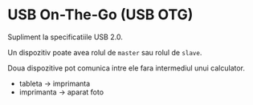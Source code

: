 
<SEO title="USB On-The-Go" />

# USB On-The-Go (USB OTG)

Supliment la specificatiile USB 2.0.

Un dispozitiv poate avea rolul de `master` sau rolul de `slave`.

Doua dispozitive pot comunica intre ele fara intermediul unui calculator.
- tableta -> imprimanta
- imprimanta -> aparat foto

<Links />